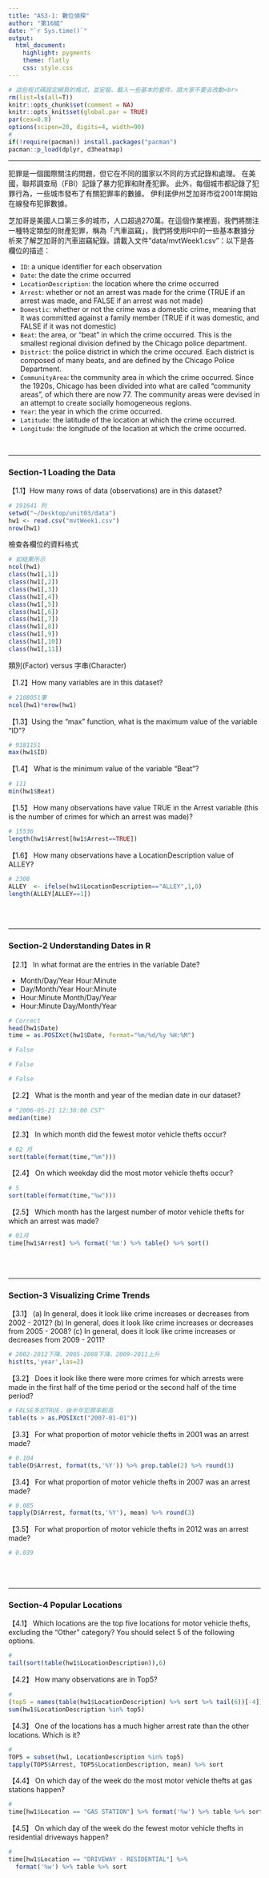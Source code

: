 ```yaml
---
title: "AS3-1: 數位偵探"
author: "第16組"
date: "`r Sys.time()`"
output: 
  html_document:
    highlight: pygments
    theme: flatly
    css: style.css
---
```


```r
# 這些程式碼設定網頁的格式，並安裝、載入一些基本的套件，請大家不要去改動<br>
rm(list=ls(all=T))
knitr::opts_chunk$set(comment = NA)
knitr::opts_knit$set(global.par = TRUE)
par(cex=0.8)
options(scipen=20, digits=4, width=90)
#
if(!require(pacman)) install.packages("pacman")
pacman::p_load(dplyr, d3heatmap)
```
<hr>

犯罪是一個國際關注的問題，但它在不同的國家以不同的方式記錄和處理。 在美國，聯邦調查局（FBI）記錄了暴力犯罪和財產犯罪。 此外，每個城市都記錄了犯罪行為，一些城市發布了有關犯罪率的數據。 伊利諾伊州芝加哥市從2001年開始在線發布犯罪數據。

芝加哥是美國人口第三多的城市，人口超過270萬。在這個作業裡面，我們將關注一種特定類型的財產犯罪，稱為「汽車盜竊」，我們將使用R中的一些基本數據分析來了解芝加哥的汽車盜竊紀錄。請載入文件"data/mvtWeek1.csv"：以下是各欄位的描述：

+ `ID`: a unique identifier for each observation
+ `Date`: the date the crime occurred
+ `LocationDescription`: the location where the crime occurred
+ `Arrest`: whether or not an arrest was made for the crime (TRUE if an arrest was made, and FALSE if an arrest was not made)
+ `Domestic`: whether or not the crime was a domestic crime, meaning that it was committed against a family member (TRUE if it was domestic, and FALSE if it was not domestic)
+ `Beat`: the area, or "beat" in which the crime occurred. This is the smallest regional division defined by the Chicago police department.
+ `District`: the police district in which the crime occured. Each district is composed of many beats, and are defined by the Chicago Police Department.
+ `CommunityArea`: the community area in which the crime occurred. Since the 1920s, Chicago has been divided into what are called "community areas", of which there are now 77. The community areas were devised in an attempt to create socially homogeneous regions.
+ `Year`: the year in which the crime occurred.
+ `Latitude`: the latitude of the location at which the crime occurred.
+ `Longitude`: the longitude of the location at which the crime occurred.

<br>

- - -

###  Section-1 Loading the Data

【1.1】How many rows of data (observations) are in this dataset?
```r
# 191641 列
setwd("~/Desktop/unit03/data")
hw1 <- read.csv("mvtWeek1.csv")
nrow(hw1)
```

檢查各欄位的資料格式
```r
# 如結果所示
ncol(hw1)
class(hw1[,1])
class(hw1[,2])
class(hw1[,3])
class(hw1[,4])
class(hw1[,5])
class(hw1[,6])
class(hw1[,7])
class(hw1[,8])
class(hw1[,9])
class(hw1[,10])
class(hw1[,11])
```

類別(Factor) versus 字串(Character)

【1.2】How many variables are in this dataset?
```r
# 2108051筆
ncol(hw1)*nrow(hw1)
```


【1.3】Using the "max" function, what is the maximum value of the variable "ID"?
```r
# 9181151
max(hw1$ID)
```


【1.4】 What is the minimum value of the variable "Beat"?
```r
# 111
min(hw1$Beat)
```


【1.5】 How many observations have value TRUE in the Arrest variable (this is the number of crimes for which an arrest was made)?
```r
# 15536
length(hw1$Arrest[hw1$Arrest==TRUE])
```

【1.6】 How many observations have a LocationDescription value of ALLEY?
```r
# 2308
ALLEY  <- ifelse(hw1$LocationDescription=="ALLEY",1,0)
length(ALLEY[ALLEY==1])
```


<br><br>

- - -

### Section-2 Understanding Dates in R

【2.1】 In what format are the entries in the variable Date?

+ Month/Day/Year Hour:Minute
+ Day/Month/Year Hour:Minute
+ Hour:Minute Month/Day/Year
+ Hour:Minute Day/Month/Year

```r
# Correct
head(hw1$Date)
time = as.POSIXct(hw1$Date, format="%m/%d/%y %H:%M")
```

```r
# False
```

```r
# False
```

```r
# False
```


【2.2】 What is the month and year of the median date in our dataset? 
```r
# "2006-05-21 12:30:00 CST"
median(time)
```

【2.3】 In which month did the fewest motor vehicle thefts occur?
```r
# 02 月
sort(table(format(time,"%m")))
```

【2.4】 On which weekday did the most motor vehicle thefts occur?
```r
# 5
sort(table(format(time,"%w")))
```

【2.5】 Which month has the largest number of motor vehicle thefts for which an arrest was made?
```r
# 01月
time[hw1$Arrest] %>% format('%m') %>% table() %>% sort()
```

<br><br>

- - -

### Section-3 Visualizing Crime Trends

【3.1】 (a) In general, does it look like crime increases or decreases from 2002 - 2012? (b) In general, does it look like crime increases or decreases from 2005 - 2008? (c) In general, does it look like crime increases or decreases from 2009 - 2011?
```r
# 2002-2012下降、2005-2008下降、2009-2011上升
hist(ts,'year',las=2)
```

【3.2】 Does it look like there were more crimes for which arrests were made in the first half of the time period or the second half of the time period?
```r
# FALSE多於TRUE，後半年犯罪率較高
table(ts > as.POSIXct("2007-01-01"))
```

【3.3】 For what proportion of motor vehicle thefts in 2001 was an arrest made?
```r
# 0.104
table(D$Arrest, format(ts,'%Y')) %>% prop.table(2) %>% round(3)
```

【3.4】 For what proportion of motor vehicle thefts in 2007 was an arrest made?
```r
# 0.085
tapply(D$Arrest, format(ts,'%Y'), mean) %>% round(3)
```

【3.5】 For what proportion of motor vehicle thefts in 2012 was an arrest made?
```r
# 0.039
```

<br><br>

- - -

### Section-4 Popular Locations

【4.1】 Which locations are the top five locations for motor vehicle thefts, excluding the "Other" category? You should select 5 of the following options.

```r
#
tail(sort(table(hw1$LocationDescription)),6)
```

【4.2】 How many observations are in Top5?
```r
#
(top5 = names(table(hw1$LocationDescription) %>% sort %>% tail(6))[-4])
sum(hw1$LocationDescription %in% top5)
```

【4.3】 One of the locations has a much higher arrest rate than the other locations. Which is it? 
```r
#
TOP5 = subset(hw1, LocationDescription %in% top5)
tapply(TOP5$Arrest, TOP5$LocationDescription, mean) %>% sort
```

【4.4】 On which day of the week do the most motor vehicle thefts at gas stations happen?
```r
#
time[hw1$Location == "GAS STATION"] %>% format('%w') %>% table %>% sort
```

【4.5】 On which day of the week do the fewest motor vehicle thefts in residential driveways happen?
```r
#
time[hw1$Location == "DRIVEWAY - RESIDENTIAL"] %>% 
  format('%w') %>% table %>% sort
```


<br><br><br>


